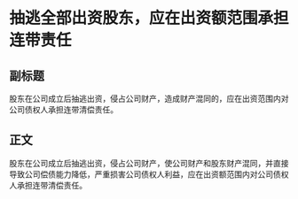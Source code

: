# 抽逃全部出资股东，应在出资额范围承担连带责任
## 副标题
股东在公司成立后抽逃出资，侵占公司财产，造成财产混同的，应在出资范围内对公司债权人承担连带清偿责任。
## 正文
股东在公司成立后抽逃出资，侵占公司财产，使公司财产和股东财产混同，并直接导致公司偿债能力降低，严重损害公司债权人利益，应在出资额范围内对公司债权人承担连带清偿责任。